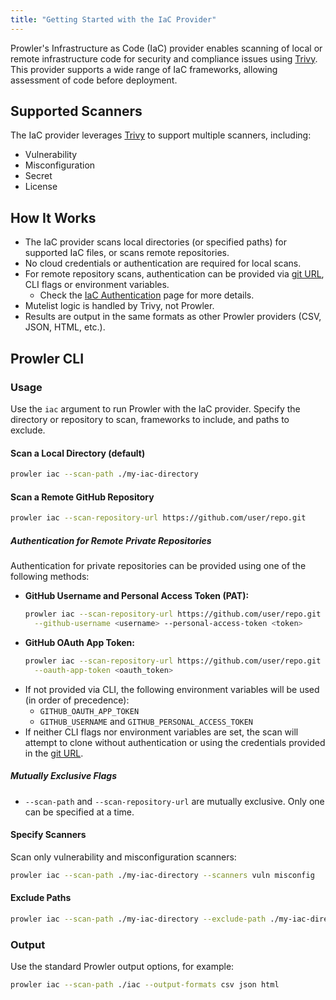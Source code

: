 ```yaml
---
title: "Getting Started with the IaC Provider"
---
```


Prowler's Infrastructure as Code (IaC) provider enables scanning of local or remote infrastructure code for security and compliance issues using [Trivy](https://trivy.dev/). This provider supports a wide range of IaC frameworks, allowing assessment of code before deployment.

## Supported Scanners

The IaC provider leverages [Trivy](https://trivy.dev/latest/docs/scanner/vulnerability/) to support multiple scanners, including:

- Vulnerability
- Misconfiguration
- Secret
- License

## How It Works

- The IaC provider scans local directories (or specified paths) for supported IaC files, or scans remote repositories.
- No cloud credentials or authentication are required for local scans.
- For remote repository scans, authentication can be provided via [git URL](https://git-scm.com/docs/git-clone#_git_urls), CLI flags or environment variables.
  - Check the [IaC Authentication](/user-guide/providers/iac/authentication) page for more details.
- Mutelist logic is handled by Trivy, not Prowler.
- Results are output in the same formats as other Prowler providers (CSV, JSON, HTML, etc.).

## Prowler CLI

### Usage

Use the `iac` argument to run Prowler with the IaC provider. Specify the directory or repository to scan, frameworks to include, and paths to exclude.

#### Scan a Local Directory (default)

```sh
prowler iac --scan-path ./my-iac-directory
```

#### Scan a Remote GitHub Repository

```sh
prowler iac --scan-repository-url https://github.com/user/repo.git
```

##### Authentication for Remote Private Repositories

Authentication for private repositories can be provided using one of the following methods:

- **GitHub Username and Personal Access Token (PAT):**
  ```sh
  prowler iac --scan-repository-url https://github.com/user/repo.git \
    --github-username <username> --personal-access-token <token>
  ```
- **GitHub OAuth App Token:**
  ```sh
  prowler iac --scan-repository-url https://github.com/user/repo.git \
    --oauth-app-token <oauth_token>
  ```
- If not provided via CLI, the following environment variables will be used (in order of precedence):
    - `GITHUB_OAUTH_APP_TOKEN`
    - `GITHUB_USERNAME` and `GITHUB_PERSONAL_ACCESS_TOKEN`
- If neither CLI flags nor environment variables are set, the scan will attempt to clone without authentication or using the credentials provided in the [git URL](https://git-scm.com/docs/git-clone#_git_urls).

##### Mutually Exclusive Flags
- `--scan-path` and `--scan-repository-url` are mutually exclusive. Only one can be specified at a time.

#### Specify Scanners

Scan only vulnerability and misconfiguration scanners:

```sh
prowler iac --scan-path ./my-iac-directory --scanners vuln misconfig
```

#### Exclude Paths

```sh
prowler iac --scan-path ./my-iac-directory --exclude-path ./my-iac-directory/test,./my-iac-directory/examples
```

### Output

Use the standard Prowler output options, for example:

```sh
prowler iac --scan-path ./iac --output-formats csv json html
```

